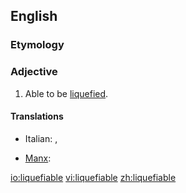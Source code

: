 ==English==

===Etymology===
{{suffix|liquefy|able}}

===Adjective===
{{en-adj}}

# Able to be [[liquefy|liquefied]].

====Translations====
{{trans-top}}
* Italian: {{t-|it|liquefacibile}}, {{t-|it|liquefattibile}}
{{trans-mid}}
* [[Manx]]: {{t-|gv|yn-lheie}}
{{trans-bottom}}

[[io:liquefiable]]
[[vi:liquefiable]]
[[zh:liquefiable]]